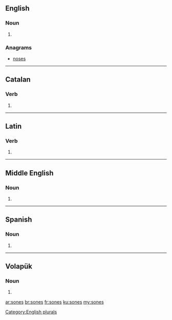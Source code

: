 ==English==

===Noun===
{{head|en}}

# {{plural of|sone}}

===Anagrams===
* [[noses#English|noses]]

[[Category:English plurals]]

----

==Catalan==

===Verb===
{{head|ca|verb form}}

# {{ca-verb form of|p=2|n=sg|t=pres|m=ind|sonar}}

----

==Latin==

===Verb===
{{la-verb-form|sonēs}}

# {{conjugation of|sono|sonō|2|s|pres|act|sub|lang=la}}

----

==Middle English==

===Noun===
{{head|enm|plural}}

# {{plural of|sone}}

----

==Spanish==

===Noun===
{{head|es|noun form|g=m|g2=p}}

# {{plural of|son|lang=es|nocat=1}}

----

==Volapük==

===Noun===
{{head|vo|noun form}}

# {{inflection of|son||dat|p|lang=vo}}

[[ar:sones]]
[[br:sones]]
[[fr:sones]]
[[ku:sones]]
[[my:sones]]